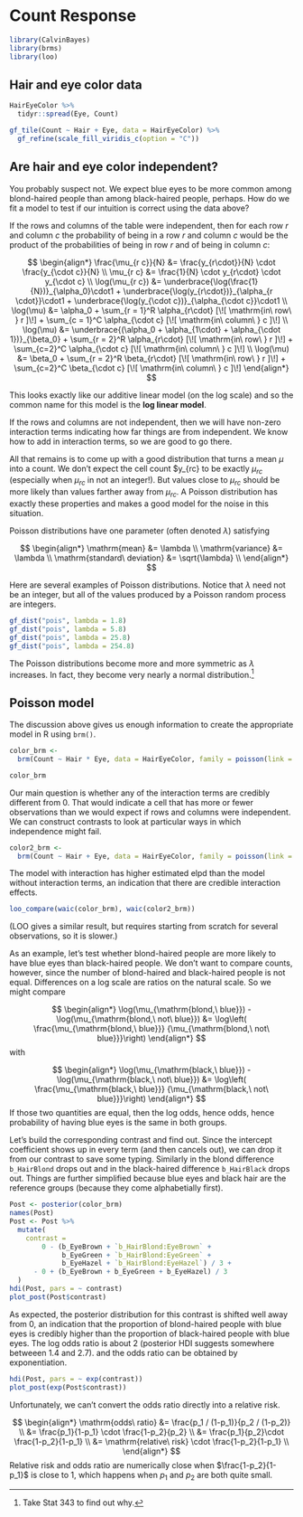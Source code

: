
# Count Response

```r
library(CalvinBayes)
library(brms)
library(loo)
```

## Hair and eye color data

```r
HairEyeColor %>%
  tidyr::spread(Eye, Count)

gf_tile(Count ~ Hair + Eye, data = HairEyeColor) %>% 
  gf_refine(scale_fill_viridis_c(option = "C"))
```

## Are hair and eye color independent?

You probably suspect not.  We expect blue eyes to be more common among
blond-haired people than among black-haired people, perhaps. How do we 
fit a model to test if our intuition is correct using the data above?

If the rows and columns of the table were independent, then for each row $r$ and 
column $c$ the probability of being in a row $r$ and column $c$ would be the 
product of the probabilities of being in row $r$ and of being in column $c$:

$$
\begin{align*}
\frac{\mu_{r c}}{N} 
&=
\frac{y_{r\cdot}}{N} 
\cdot 
\frac{y_{\cdot c}}{N} 
\\
\mu_{r c}
&=
\frac{1}{N}
\cdot 
y_{r\cdot}
\cdot 
y_{\cdot c}
\\
\log(\mu_{r c})
&=
\underbrace{\log(\frac{1}{N})}_{\alpha_0}\cdot1
+  
\underbrace{\log(y_{r\cdot})}_{\alpha_{r \cdot}}\cdot1
+ 
\underbrace{\log(y_{\cdot c})}_{\alpha_{\cdot c}}\cdot1
\\
\log(\mu)
&=
\alpha_0
+  
\sum_{r = 1}^R \alpha_{r\cdot} [\![ \mathrm{in\ row\ } r ]\!]
+ 
\sum_{c = 1}^C \alpha_{\cdot c} [\![ \mathrm{in\ column\ } c ]\!]
\\
\log(\mu)
&=
\underbrace{(\alpha_0 + \alpha_{1\cdot} + \alpha_{\cdot 1})}_{\beta_0}
+  
\sum_{r = 2}^R \alpha_{r\cdot} [\![ \mathrm{in\ row\ } r ]\!]
+ 
\sum_{c=2}^C \alpha_{\cdot c} [\![ \mathrm{in\ column\ } c ]\!]
\\
\log(\mu)
&=
\beta_0
+  
\sum_{r = 2}^R \beta_{r\cdot} [\![ \mathrm{in\ row\ } r ]\!]
+ 
\sum_{c=2}^C \beta_{\cdot c} [\![ \mathrm{in\ column\ } c ]\!]
\end{align*}
$$

This looks exactly like our additive linear model (on the log scale) and so
the common name for this model is the **log linear model**.

If the rows and columns are not independent, then we will have non-zero interaction
terms indicating how far things are from independent. We know how to 
add in interaction terms, so we are good to go there.

All that remains is to come up with a good distribution that turns a mean $\mu$
into a count.  We don't expect the cell count $y_{rc} to be exactly $\mu_{rc}$
(especially when $\mu_{rc}$ in not an integer!). 
But values close to $\mu_{rc}$ should be more likely than values
farther away from $\mu_{rc}$.
A Poisson distribution has exactly these properties and makes a good model
for the noise in this situation.

Poisson distributions
have one parameter (often denoted $\lambda$) satisfying

$$
\begin{align*}
\mathrm{mean} &= \lambda \\
\mathrm{variance} &= \lambda \\
\mathrm{standard\ deviation} &= \sqrt{\lambda} \\
\end{align*}
$$

Here are several examples of Poisson distributions.  Notice that $\lambda$ 
need not be an integer, but all of the values produced by a Poisson random 
process are integers.

```r
gf_dist("pois", lambda = 1.8)
gf_dist("pois", lambda = 5.8)
gf_dist("pois", lambda = 25.8)
gf_dist("pois", lambda = 254.8)
```

The Poisson distributions become more and more symmetric as $\lambda$ increases.
In fact, they become very nearly a normal distribution.[^24-1]

[^24-1]: Take Stat 343 to find out why.

## Poisson model

The discussion above gives us enough information to create the appropriate 
model in R using `brm()`.

```r
color_brm <- 
  brm(Count ~ Hair * Eye, data = HairEyeColor, family = poisson(link = log))
```

```r
color_brm  
```

Our main question is whether any of the interaction terms are credibly different
from 0. That would indicate a cell that has more or fewer observations than
we would expect if rows and columns were independent. We can construct contrasts
to look at particular ways in which independence might fail.

```r
color2_brm <- 
  brm(Count ~ Hair + Eye, data = HairEyeColor, family = poisson(link = log))
```

The model with interaction has higher estimated elpd than the model
without interaction terms, an indication that there are credible interaction
effects.

```r
loo_compare(waic(color_brm), waic(color2_brm))
```

(LOO gives a similar result, but requires starting from scratch for 
several observations, so it is slower.)

As an example, let's test whether blond-haired people are more likely to have blue
eyes than black-haired people. We don't want to compare counts, however, since 
the number of blond-haired and black-haired people is not equal. Differences
on a log scale are ratios on the natural scale. So we might compare 

$$
\begin{align*}
\log(\mu_{\mathrm{blond,\ blue}}) -  \log(\mu_{\mathrm{blond,\ not\ blue}})
&=
\log\left( \frac{\mu_{\mathrm{blond,\ blue}}}
           {\mu_{\mathrm{blond,\ not\ blue}}}\right)
\end{align*}
$$
with

$$
\begin{align*}
\log(\mu_{\mathrm{black,\ blue}}) -  \log(\mu_{\mathrm{black,\ not\ blue}})
&=
\log\left( \frac{\mu_{\mathrm{black,\ blue}}}
           {\mu_{\mathrm{black,\ not\ blue}}}\right)
\end{align*}
$$
If those two quantities are equal, then the log odds, hence odds, hence probability
of having blue eyes is the same in both groups.

Let's build the corresponding contrast and find out.  Since the intercept coefficient
shows up in every term (and then cancels out), we can drop it from our contrast to
save some typing. Similarly in the blond difference `b_HairBlond` drops
out and in the black-haired difference `b_HairBlack` drops out.
Things are further simplified because blue eyes and black hair are the reference
groups (because they come alphabetially first).

```r
Post <- posterior(color_brm) 
names(Post)
Post <- Post %>%
  mutate(
    contrast = 
        0 - (b_EyeBrown + `b_HairBlond:EyeBrown` +
             b_EyeGreen + `b_HairBlond:EyeGreen` + 
             b_EyeHazel + `b_HairBlond:EyeHazel`) / 3 +  
      - 0 + (b_EyeBrown + b_EyeGreen + b_EyeHazel) / 3
  )
hdi(Post, pars = ~ contrast)
plot_post(Post$contrast)
```

As expected, the posterior distribution for this contrast is shifted well away from 0,
an indication that the proportion of blond-haired people with blue eyes is credibly
higher than the proportion of black-haired people with blue eyes.
The log odds ratio is about 2 (posterior HDI suggests somewhere betweeen 1.4 and 2.7).
and the odds ratio can be obtained by exponentiation.

```r
hdi(Post, pars = ~ exp(contrast))
plot_post(exp(Post$contrast))
```

Unfortunately, we can't convert the odds ratio directly into a relative risk.

$$
\begin{align*}
\mathrm{odds\ ratio} 
&= \frac{p_1 / (1-p_1)}{p_2 / (1-p_2)} \\
&= \frac{p_1}{1-p_1} \cdot \frac{1-p_2}{p_2} \\
&= \frac{p_1}{p_2}\cdot \frac{1-p_2}{1-p_1} \\
&= \mathrm{relative\ risk} \cdot \frac{1-p_2}{1-p_1} \\
\end{align*}
$$
Relative risk and odds ratio are numerically close when 
$\frac{1-p_2}{1-p_1}$ is close to 1, which happens when $p_1$ and $p_2$ are both
quite small.
